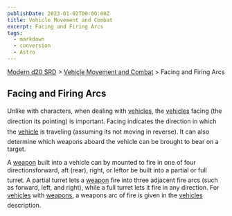 ```yaml
---
publishDate: 2023-01-02T00:00:00Z
title: Vehicle Movement and Combat
excerpt: Facing and Firing Arcs
tags:
  - markdown
  - conversion
  - Astro
---
```


[Modern d20 SRD](/#modernD20) > [Vehicle Movement and Combat](modern-d20-srd-vehicle-movement-and-combat-index) > Facing and Firing Arcs

## Facing and Firing Arcs

Unlike with characters, when dealing with [vehicles](modern-d20-srd-equipment-equipment-vehicles), the [vehicles](modern-d20-srd-equipment-equipment-vehicles) facing (the direction its pointing) is important. Facing indicates the direction in which the [vehicle](modern-d20-srd-equipment-equipment-vehicles) is traveling (assuming its not moving in reverse). It can also determine which weapons aboard the vehicle can be brought to bear on a target.

A [weapon](modern-d20-srd-equipment-military-vehicles) built into a vehicle can by mounted to fire in one of four directionsforward, aft (rear), right, or leftor be built into a partial or full turret. A partial turret lets a [weapon](modern-d20-srd-equipment-military-vehicles) fire into three adjacent fire arcs (such as forward, left, and right), while a full turret lets it fire in any direction. For [vehicles](modern-d20-srd-equipment-equipment-vehicles) with [weapons](modern-d20-srd-equipment-military-vehicles), a weapons arc of fire is given in the [vehicles](modern-d20-srd-equipment-equipment-vehicles) description.
